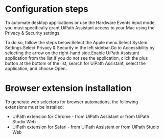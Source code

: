﻿# Configuration steps

To automate desktop applications or use the Hardware Events input mode, you must
            specifically grant UiPath Assistant access to your Mac using the Privacy &
                Security settings.

To do so, follow the steps below:Select the Apple menu.Select System
                    Settings.Select Privacy &
                        Security in the left sidebar.Go to Accessibility by
                    selecting the arrow on the right-hand side.Enable UiPath Assistant application from the list.If you do not see the application, click the plus button at the bottom of the
                        list, search for UiPath Assistant, select the application, and choose
                            Open.



# Browser extension installation

To generate web selectors for browser automations, the following extensions must be
                installed:

* UiPath extension for Chrome - from UiPath Assistant or from UiPath Studio Web
* UiPath extension for Safari - from UiPath Assistant or from UiPath Studio Web
